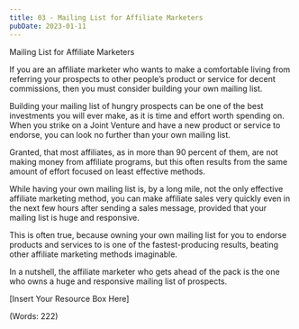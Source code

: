 ```yaml
---
title: 03 - Mailing List for Affiliate Marketers
pubDate: 2023-01-11
---
```


Mailing List for Affiliate Marketers


If you are an affiliate marketer who wants to make a comfortable living from referring your prospects to other people’s product or service for decent commissions, then you must consider building your own mailing list.

Building your mailing list of hungry prospects can be one of the best investments you will ever make, as it is time and effort worth spending on. When you strike on a Joint Venture and have a new product or service to endorse, you can look no further than your own mailing list.

Granted, that most affiliates, as in more than 90 percent of them, are not making money from affiliate programs, but this often results from the same amount of effort focused on least effective methods.

While having your own mailing list is, by a long mile, not the only effective affiliate marketing method, you can make affiliate sales very quickly even in the next few hours after sending a sales message, provided that your mailing list is huge and responsive.

This is often true, because owning your own mailing list for you to endorse products and services to is one of the fastest-producing results, beating other affiliate marketing methods imaginable.

In a nutshell, the affiliate marketer who gets ahead of the pack is the one who owns a huge and responsive mailing list of prospects.


[Insert Your Resource Box Here]

(Words: 222)